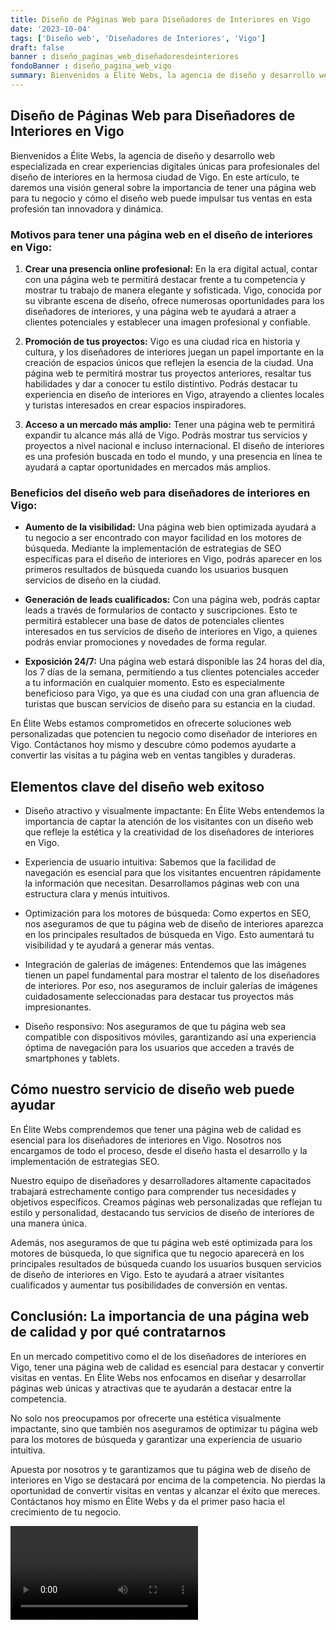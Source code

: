 ```yaml
---
title: Diseño de Páginas Web para Diseñadores de Interiores en Vigo
date: '2023-10-04'
tags: ['Diseño web', 'Diseñadores de Interiores', 'Vigo']
draft: false
banner : diseño_paginas_web_diseñadoresdeinteriores
fondoBanner : diseño_pagina_web_vigo
summary: Bienvenidos a Élite Webs, la agencia de diseño y desarrollo web especializada en crear experiencias digitales únicas para profesionales del diseño de interiores en la hermosa ciudad de Vigo. En este artículo, te daremos una visión general sobre la importancia de tener una página web para tu negocio y cómo el diseño web puede impulsar tus ventas en esta profesión tan innovadora y dinámica.
---
```


## Diseño de Páginas Web para Diseñadores de Interiores en Vigo

Bienvenidos a Élite Webs, la agencia de diseño y desarrollo web especializada en crear experiencias digitales únicas para profesionales del diseño de interiores en la hermosa ciudad de Vigo. En este artículo, te daremos una visión general sobre la importancia de tener una página web para tu negocio y cómo el diseño web puede impulsar tus ventas en esta profesión tan innovadora y dinámica.

### Motivos para tener una página web en el diseño de interiores en Vigo:

1. **Crear una presencia online profesional:** En la era digital actual, contar con una página web te permitirá destacar frente a tu competencia y mostrar tu trabajo de manera elegante y sofisticada. Vigo, conocida por su vibrante escena de diseño, ofrece numerosas oportunidades para los diseñadores de interiores, y una página web te ayudará a atraer a clientes potenciales y establecer una imagen profesional y confiable.

2. **Promoción de tus proyectos:** Vigo es una ciudad rica en historia y cultura, y los diseñadores de interiores juegan un papel importante en la creación de espacios únicos que reflejen la esencia de la ciudad. Una página web te permitirá mostrar tus proyectos anteriores, resaltar tus habilidades y dar a conocer tu estilo distintivo. Podrás destacar tu experiencia en diseño de interiores en Vigo, atrayendo a clientes locales y turistas interesados en crear espacios inspiradores.

3. **Acceso a un mercado más amplio:** Tener una página web te permitirá expandir tu alcance más allá de Vigo. Podrás mostrar tus servicios y proyectos a nivel nacional e incluso internacional. El diseño de interiores es una profesión buscada en todo el mundo, y una presencia en línea te ayudará a captar oportunidades en mercados más amplios.

### Beneficios del diseño web para diseñadores de interiores en Vigo:

- **Aumento de la visibilidad:** Una página web bien optimizada ayudará a tu negocio a ser encontrado con mayor facilidad en los motores de búsqueda. Mediante la implementación de estrategias de SEO específicas para el diseño de interiores en Vigo, podrás aparecer en los primeros resultados de búsqueda cuando los usuarios busquen servicios de diseño en la ciudad.

- **Generación de leads cualificados:** Con una página web, podrás captar leads a través de formularios de contacto y suscripciones. Esto te permitirá establecer una base de datos de potenciales clientes interesados en tus servicios de diseño de interiores en Vigo, a quienes podrás enviar promociones y novedades de forma regular.

- **Exposición 24/7:** Una página web estará disponible las 24 horas del día, los 7 días de la semana, permitiendo a tus clientes potenciales acceder a tu información en cualquier momento. Esto es especialmente beneficioso para Vigo, ya que es una ciudad con una gran afluencia de turistas que buscan servicios de diseño para su estancia en la ciudad.

En Élite Webs estamos comprometidos en ofrecerte soluciones web personalizadas que potencien tu negocio como diseñador de interiores en Vigo. Contáctanos hoy mismo y descubre cómo podemos ayudarte a convertir las visitas a tu página web en ventas tangibles y duraderas.

<GifSeo />

<Cta />

## Elementos clave del diseño web exitoso

- Diseño atractivo y visualmente impactante: En Élite Webs entendemos la importancia de captar la atención de los visitantes con un diseño web que refleje la estética y la creatividad de los diseñadores de interiores en Vigo.

- Experiencia de usuario intuitiva: Sabemos que la facilidad de navegación es esencial para que los visitantes encuentren rápidamente la información que necesitan. Desarrollamos páginas web con una estructura clara y menús intuitivos.

- Optimización para los motores de búsqueda: Como expertos en SEO, nos aseguramos de que tu página web de diseño de interiores aparezca en los principales resultados de búsqueda en Vigo. Esto aumentará tu visibilidad y te ayudará a generar más ventas.

- Integración de galerías de imágenes: Entendemos que las imágenes tienen un papel fundamental para mostrar el talento de los diseñadores de interiores. Por eso, nos aseguramos de incluir galerías de imágenes cuidadosamente seleccionadas para destacar tus proyectos más impresionantes.

- Diseño responsivo: Nos aseguramos de que tu página web sea compatible con dispositivos móviles, garantizando así una experiencia óptima de navegación para los usuarios que acceden a través de smartphones y tablets.

## Cómo nuestro servicio de diseño web puede ayudar

En Élite Webs comprendemos que tener una página web de calidad es esencial para los diseñadores de interiores en Vigo. Nosotros nos encargamos de todo el proceso, desde el diseño hasta el desarrollo y la implementación de estrategias SEO.

Nuestro equipo de diseñadores y desarrolladores altamente capacitados trabajará estrechamente contigo para comprender tus necesidades y objetivos específicos. Creamos páginas web personalizadas que reflejan tu estilo y personalidad, destacando tus servicios de diseño de interiores de una manera única.

Además, nos aseguramos de que tu página web esté optimizada para los motores de búsqueda, lo que significa que tu negocio aparecerá en los principales resultados de búsqueda cuando los usuarios busquen servicios de diseño de interiores en Vigo. Esto te ayudará a atraer visitantes cualificados y aumentar tus posibilidades de conversión en ventas.

## Conclusión: La importancia de una página web de calidad y por qué contratarnos

En un mercado competitivo como el de los diseñadores de interiores en Vigo, tener una página web de calidad es esencial para destacar y convertir visitas en ventas. En Élite Webs nos enfocamos en diseñar y desarrollar páginas web únicas y atractivas que te ayudarán a destacar entre la competencia.

No solo nos preocupamos por ofrecerte una estética visualmente impactante, sino que también nos aseguramos de optimizar tu página web para los motores de búsqueda y garantizar una experiencia de usuario intuitiva.

Apuesta por nosotros y te garantizamos que tu página web de diseño de interiores en Vigo se destacará por encima de la competencia. No pierdas la oportunidad de convertir visitas en ventas y alcanzar el éxito que mereces. Contáctanos hoy mismo en Élite Webs y da el primer paso hacia el crecimiento de tu negocio.

<Video />

<CtaBot job='Diseñadores de Interiores' city='Vigo'/>

<Gmaps query='Vigo+españa+maps' />
